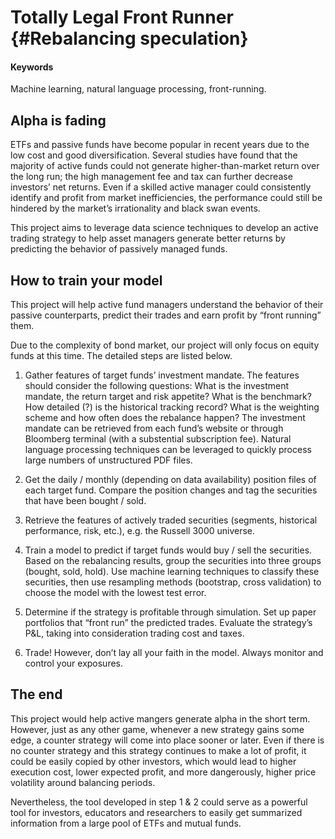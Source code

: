 # Totally Legal Front Runner {#Rebalancing speculation}

#### Keywords

Machine learning, natural language processing, front-running.

## Alpha is fading

ETFs and passive funds have become popular in recent years due to the low cost and good diversification. Several studies have found that the majority of active funds could not generate higher-than-market return over the long run; the high management fee and tax can further decrease investors' net returns. Even if a skilled active manager could consistently identify and profit from market inefficiencies, the performance could still be hindered by the market's irrationality and black swan events.

This project aims to leverage data science techniques to develop an active trading strategy to help asset managers generate better returns by predicting the behavior of passively managed funds.

## How to train your model

This project will help active fund managers understand the behavior of their passive counterparts, predict their trades and earn profit by "front running" them. 

Due to the complexity of bond market, our project will only focus on equity funds at this time. The detailed steps are listed below.

1. Gather features of target funds' investment mandate. The features should consider the following questions: What is the investment mandate, the return target and risk appetite? What is the benchmark? How detailed (?) is the historical tracking record? What is the weighting scheme and how often does the rebalance happen? The investment mandate can be retrieved from each fund's website or through Bloomberg terminal (with a substential subscription fee). Natural language processing techniques can be leveraged to quickly process large numbers of unstructured PDF files.

2. Get the daily / monthly (depending on data availability) position files of each target fund. Compare the position changes and tag the securities that have been bought / sold.

3. Retrieve the features of actively traded securities (segments, historical performance, risk, etc.), e.g. the Russell 3000 universe.

4. Train a model to predict if target funds would buy / sell the securities. Based on the rebalancing results, group the securities into three groups (bought, sold, hold). Use machine learning techniques to classify these securities, then use resampling methods (bootstrap, cross validation) to choose the model with the lowest test error.

5. Determine if the strategy is profitable through simulation. Set up paper portfolios that "front run" the predicted trades. Evaluate the strategy's P&L, taking into consideration trading cost and taxes.

6. Trade! However, don't lay all your faith in the model. Always monitor and control your exposures.


## The end

This project would help active mangers generate alpha in the short term. However, just as any other game, whenever a new strategy gains some edge, a counter strategy will come into place sooner or later. Even if there is no counter strategy and this strategy continues to make a lot of profit, it could be easily copied by other investors, which would lead to higher execution cost, lower expected profit, and more dangerously, higher price volatility around balancing periods.

Nevertheless, the tool developed in step 1 & 2 could serve as a powerful tool for investors, educators and researchers to easily get summarized information from a large pool of ETFs and mutual funds.
